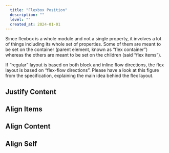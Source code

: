 ```yaml
---
  title: "Flexbox Position"
  description: ""
  level: ""
  created_at: 2024-01-01
---
```


Since flexbox is a whole module and not a single property, it involves a lot of things including its whole set of properties. Some of them are meant to be set on the container (parent element, known as “flex container”) whereas the others are meant to be set on the children (said “flex items”).

If “regular” layout is based on both block and inline flow directions, the flex layout is based on “flex-flow directions”. Please have a look at this figure from the specification, explaining the main idea behind the flex layout.

## Justify Content

<ComponentPreview name="flexbox-justify-content" />

## Align Items

<ComponentPreview name="flexbox-align-items" />

## Align Content

<ComponentPreview name="flexbox-align-content" />

## Align Self

<ComponentPreview name="flexbox-align-self" />

